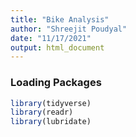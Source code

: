 ---
title: "Bike Analysis"
author: "Shreejit Poudyal"
date: "11/17/2021"
output: html_document
---

### Loading Packages

```{r setup, include=FALSE}
library(tidyverse)
library(readr)
library(lubridate)
```
